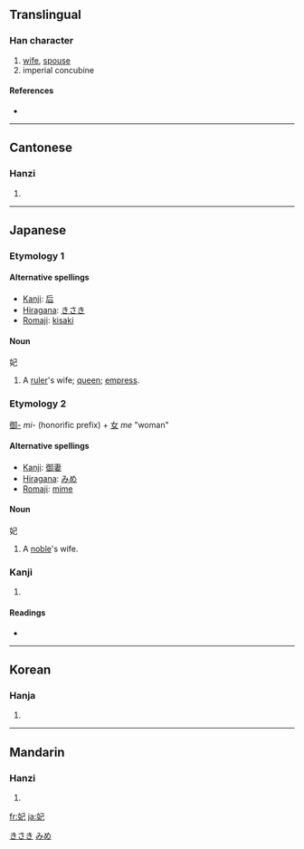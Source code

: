 ==Translingual==

===Han character===
{{Han char|rn=38|rad=女|as=03|sn=6|four=4741<sub>7</sub>|canj=女尸山 (VSU)}}

# [[wife]], [[spouse]]
# imperial concubine

====References====
* {{Han ref|kx=0255.220|dkj=06061|hdz=21027.110|uh=5983|ud=22915|bh=A66D|bd=42605}}

----

==Cantonese==

===Hanzi===
{{yue-hanzi|jyut=|y=fei1}}

# {{defn|Cantonese}}

----

==Japanese==
===Etymology 1===
====Alternative spellings====
*[[kanji|Kanji]]: [[后]]
*[[hiragana|Hiragana]]: [[きさき]]
*[[romaji|Romaji]]: [[kisaki]]
====Noun====
妃

# A [[ruler]]'s wife; [[queen]]; [[empress]].
[[Category:Japanese nouns|きさき]]
===Etymology 2===
[[御-]] ''mi-'' (honorific prefix) + [[女]] ''me'' "woman"
====Alternative spellings====
*[[kanji|Kanji]]: [[御妻]]
*[[hiragana|Hiragana]]: [[みめ]]
*[[romaji|Romaji]]: [[mime]]
====Noun====
妃

# A [[noble]]'s wife.
[[Category:Japanese nouns|みめ]]

===Kanji===
{{ja-kanji|grade=c|rs=女03}}

# {{defn|Japanese}}

====Readings====
* {{ja-readings|on=[[ひ]] (hi), [[はい]] (hai)|kun=[[きさき]] (kisaki)}}

----

==Korean==

===Hanja===
{{ko-hanja|hangeul=[[비]], [[바]]|rv=bi, b|mr=pi, p}}

# {{defn|Korean}}

----

==Mandarin==

===Hanzi===
{{cmn-hanzi|pin=[[fēi]] ([[fei1]])|wg=fei<sup>1</sup>}}

# {{defn|Mandarin}}

[[fr:妃]]
[[ja:妃]]